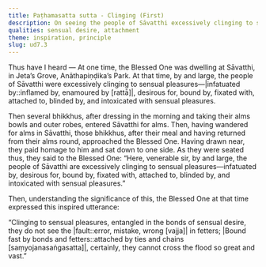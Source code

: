 ```yaml
---
title: Paṭhamasatta sutta - Clinging (First)
description: On seeing the people of Sāvatthi excessively clinging to sensual pleasures, the Buddha expresses an inspired utterance on the bondage that ensues from sensual desire.
qualities: sensual desire, attachment
theme: inspiration, principle
slug: ud7.3
---
```


Thus have I heard — At one time, the Blessed One was dwelling at Sāvatthi, in Jeta’s Grove, Anāthapiṇḍika’s Park. At that time, by and large, the people of Sāvatthi were excessively clinging to sensual pleasures—|infatuated by::inflamed by, enamoured by [rattā]|, desirous for, bound by, fixated with, attached to, blinded by, and intoxicated with sensual pleasures.

Then several bhikkhus, after dressing in the morning and taking their alms bowls and outer robes, entered Sāvatthi for alms. Then, having wandered for alms in Sāvatthi, those bhikkhus, after their meal and having returned from their alms round, approached the Blessed One. Having drawn near, they paid homage to him and sat down to one side. As they were seated thus, they said to the Blessed One: “Here, venerable sir, by and large, the people of Sāvatthi are excessively clinging to sensual pleasures—infatuated by, desirous for, bound by, fixated with, attached to, blinded by, and intoxicated with sensual pleasures.”

Then, understanding the significance of this, the Blessed One at that time expressed this inspired utterance:

“Clinging to sensual pleasures, entangled in the bonds of sensual desire,
they do not see the |fault::error, mistake, wrong [vajja]| in fetters;
|Bound fast by bonds and fetters::attached by ties and chains [saṃyojanasaṅgasatta]|, certainly,
they cannot cross the flood so great and vast.”